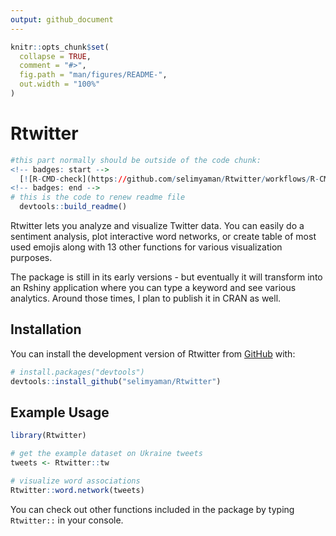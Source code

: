 ```yaml
---
output: github_document
---
```


<!-- README.md is generated from README.Rmd. Please edit that file -->

```r
knitr::opts_chunk$set(
  collapse = TRUE,
  comment = "#>",
  fig.path = "man/figures/README-",
  out.width = "100%"
)
```

# Rtwitter

```r
#this part normally should be outside of the code chunk:
<!-- badges: start -->
  [![R-CMD-check](https://github.com/selimyaman/Rtwitter/workflows/R-CMD-check/badge.svg)](https://github.com/selimyaman/Rtwitter/actions)
<!-- badges: end -->
# this is the code to renew readme file
  devtools::build_readme()
```

Rtwitter lets you analyze and visualize Twitter data. You can easily do a sentiment analysis, plot interactive word networks, or create table of most used emojis along with 13 other functions for various visualization purposes.

The package is still in its early versions - but eventually it will transform into an Rshiny application where you can type a keyword and see various analytics. Around those times, I plan to publish it in CRAN as well.

## Installation

You can install the development version of Rtwitter from [GitHub](https://github.com/) with:

``` r
# install.packages("devtools")
devtools::install_github("selimyaman/Rtwitter")
```

## Example Usage

```r
library(Rtwitter)

# get the example dataset on Ukraine tweets
tweets <- Rtwitter::tw 

# visualize word associations
Rtwitter::word.network(tweets)
```

You can check out other functions included in the package by typing `Rtwitter::` in your console.
